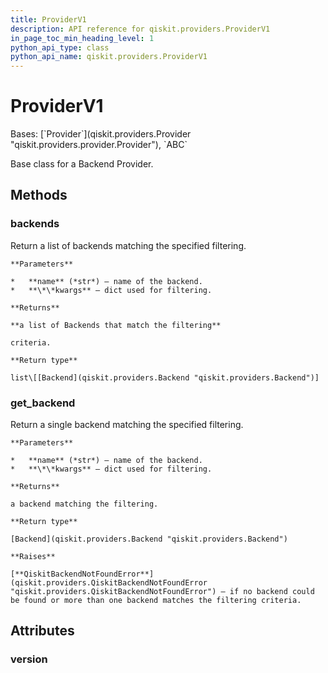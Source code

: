 ```yaml
---
title: ProviderV1
description: API reference for qiskit.providers.ProviderV1
in_page_toc_min_heading_level: 1
python_api_type: class
python_api_name: qiskit.providers.ProviderV1
---
```


# ProviderV1

<Class id="qiskit.providers.ProviderV1" github="https://github.com/qiskit/qiskit/tree/stable/0.24/qiskit/providers/provider.py" signature="ProviderV1">
  Bases: [`Provider`](qiskit.providers.Provider "qiskit.providers.provider.Provider"), `ABC`

  Base class for a Backend Provider.

  ## Methods

  <span id="qiskit-providers-providerv1-backends" />

  ### backends

  <Function id="qiskit.providers.ProviderV1.backends" signature="abstract ProviderV1.backends(name=None, **kwargs)">
    Return a list of backends matching the specified filtering.

    **Parameters**

    *   **name** (*str*) – name of the backend.
    *   **\*\*kwargs** – dict used for filtering.

    **Returns**

    **a list of Backends that match the filtering**

    criteria.

    **Return type**

    list\[[Backend](qiskit.providers.Backend "qiskit.providers.Backend")]
  </Function>

  <span id="qiskit-providers-providerv1-get-backend" />

  ### get\_backend

  <Function id="qiskit.providers.ProviderV1.get_backend" signature="ProviderV1.get_backend(name=None, **kwargs)">
    Return a single backend matching the specified filtering.

    **Parameters**

    *   **name** (*str*) – name of the backend.
    *   **\*\*kwargs** – dict used for filtering.

    **Returns**

    a backend matching the filtering.

    **Return type**

    [Backend](qiskit.providers.Backend "qiskit.providers.Backend")

    **Raises**

    [**QiskitBackendNotFoundError**](qiskit.providers.QiskitBackendNotFoundError "qiskit.providers.QiskitBackendNotFoundError") – if no backend could be found or more than one backend matches the filtering criteria.
  </Function>

  ## Attributes

  ### version

  <Attribute id="qiskit.providers.ProviderV1.version" name="version" attributeValue="= 1" />
</Class>

